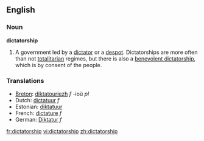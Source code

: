 ==English==

===Noun===
'''dictatorship'''

#A government led by a [[dictator]] or a [[despot]].  Dictatorships are more often than not [[totalitarian]] regimes, but there is also a [[benevolent dictatorship]], which is by consent of the people.

===Translations===
*[[Breton]]: [[diktatouriezh]] ''f'' -ioù ''pl''
*Dutch: [[dictatuur]] ''f''
*Estonian: [[diktatuur]]
*French: [[dictature]] ''f''
*German: [[Diktatur]] ''f''

[[fr:dictatorship]]
[[vi:dictatorship]]
[[zh:dictatorship]]